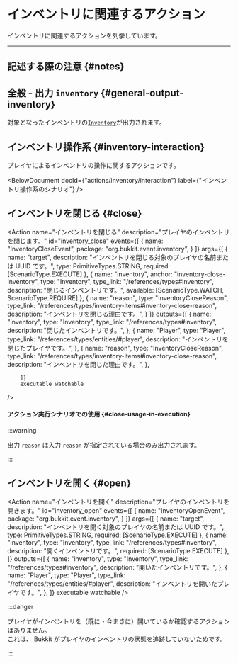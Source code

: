 

# インベントリに関連するアクション

インベントリに関連するアクションを列挙しています。

---

## 記述する際の注意 {#notes}


## 全般 - 出力 `inventory` {#general-output-inventory}

対象となったインベントリの[`Inventory`](/references/types/inventory-items/#inventory)が出力されます。

## インベントリ操作系 {#inventory-interaction}

プレイヤによるインベントリの操作に関するアクションです。

<BelowDocument docId={"actions/inventory/interaction"}
                label={"インベントリ操作系のシナリオ"}
/>

## インベントリを閉じる {#close}

<Action name="インベントリを閉じる"
        description="プレイヤのインベントリを閉じます。"
        id="inventory_close"
        events={[
          {
            name: "InventoryCloseEvent",
            package: "org.bukkit.event.inventory",
          }
        ]}
        args={[
          {
            name: "target",
            description: "インベントリを閉じる対象のプレイヤの名前または UUID です。",
            type: PrimitiveTypes.STRING,
            required: [ScenarioType.EXECUTE]
          },
          {
            name: "inventory",
            anchor: "inventory-close-inventory",
            type: "Inventory",
            type_link: "/references/types#inventory",
            description: "閉じるインベントリです。",
            available: [ScenarioType.WATCH, ScenarioType.REQUIRE]
          },
          {
            name: "reason",
            type: "InventoryCloseReason",
            type_link: "/references/types/inventory-items#inventory-close-reason",
            description: "インベントリを閉じる理由です。",
          }
        ]}
        outputs={[
          {
            name: "inventory",
            type: "Inventory",
            type_link: "/references/types#inventory",
            description: "閉じたインベントリです。",
          },
          {
            name: "Player",
            type: "Player",
            type_link: "/references/types/entities/#player",
            description: "インベントリを閉じたプレイヤです。",
          },
          {
            name: "reason",
            type: "InventoryCloseReason",
            type_link: "/references/types/inventory-items#inventory-close-reason",
            description: "インベントリを閉じた理由です。",
          },
          
        ]}
        executable watchable
/>

#### アクション実行シナリオでの使用 {#close-usage-in-execution}

:::warning

出力 `reason` は入力 `reason` が指定されている場合のみ出力されます。

:::

## インベントリを開く {#open}

<Action name="インベントリを開く"
        description="プレイヤのインベントリを開きます。"
        id="inventory_open"
        events={[
          {
            name: "InventoryOpenEvent",
            package: "org.bukkit.event.inventory",
          }
        ]}
        args={[
          {
            name: "target",
            description: "インベントリを開く対象のプレイヤの名前または UUID です。",
            type: PrimitiveTypes.STRING,
            required: [ScenarioType.EXECUTE]
          },
          {
            name: "inventory",
            type: "Inventory",
            type_link: "/references/types#inventory",
            description: "開くインベントリです。",
            required: [ScenarioType.EXECUTE]
          },
        ]}
        outputs={[
          {
            name: "inventory",
            type: "Inventory",
            type_link: "/references/types#inventory",
            description: "開いたインベントリです。",
          },
          {
            name: "Player",
            type: "Player",
            type_link: "/references/types/entities/#player",
            description: "インベントリを開いたプレイヤです。",
          },
        ]}
        executable watchable
/>

:::danger

プレイヤがインベントリを（既に・今まさに）開いているか確認するアクションはありません。  
これは、 Bukkit がプレイヤのインベントリの状態を追跡していないためです。

:::

